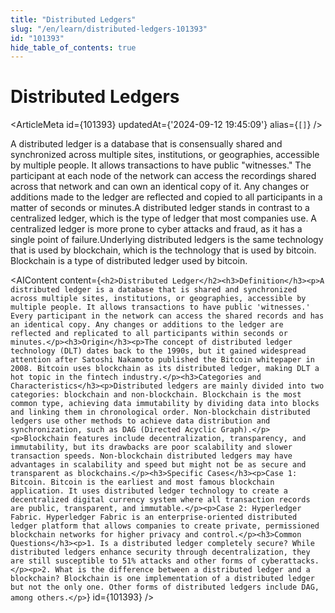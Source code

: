 ```yaml
---
title: "Distributed Ledgers"
slug: "/en/learn/distributed-ledgers-101393"
id: "101393"
hide_table_of_contents: true
---
```



# Distributed Ledgers

<ArticleMeta id={101393} updatedAt={'2024-09-12 19:45:09'} alias={`[]`} />
<div className='border-solid border-b border-t-0 my-4 border-[var(--ifm-color-gray-300)]' />

A distributed ledger is a database that is consensually shared and synchronized across multiple sites, institutions, or geographies, accessible by multiple people. It allows transactions to have public "witnesses." The participant at each node of the network can access the recordings shared across that network and can own an identical copy of it. Any changes or additions made to the ledger are reflected and copied to all participants in a matter of seconds or minutes.A distributed ledger stands in contrast to a centralized ledger, which is the type of ledger that most companies use. A centralized ledger is more prone to cyber attacks and fraud, as it has a single point of failure.Underlying distributed ledgers is the same technology that is used by blockchain, which is the technology that is used by bitcoin. Blockchain is a type of distributed ledger used by bitcoin.

<AIContent content={`<h2>Distributed Ledger</h2><h3>Definition</h3><p>A distributed ledger is a database that is shared and synchronized across multiple sites, institutions, or geographies, accessible by multiple people. It allows transactions to have public 'witnesses.' Every participant in the network can access the shared records and has an identical copy. Any changes or additions to the ledger are reflected and replicated to all participants within seconds or minutes.</p><h3>Origin</h3><p>The concept of distributed ledger technology (DLT) dates back to the 1990s, but it gained widespread attention after Satoshi Nakamoto published the Bitcoin whitepaper in 2008. Bitcoin uses blockchain as its distributed ledger, making DLT a hot topic in the fintech industry.</p><h3>Categories and Characteristics</h3><p>Distributed ledgers are mainly divided into two categories: blockchain and non-blockchain. Blockchain is the most common type, achieving data immutability by dividing data into blocks and linking them in chronological order. Non-blockchain distributed ledgers use other methods to achieve data distribution and synchronization, such as DAG (Directed Acyclic Graph).</p><p>Blockchain features include decentralization, transparency, and immutability, but its drawbacks are poor scalability and slower transaction speeds. Non-blockchain distributed ledgers may have advantages in scalability and speed but might not be as secure and transparent as blockchains.</p><h3>Specific Cases</h3><p>Case 1: Bitcoin. Bitcoin is the earliest and most famous blockchain application. It uses distributed ledger technology to create a decentralized digital currency system where all transaction records are public, transparent, and immutable.</p><p>Case 2: Hyperledger Fabric. Hyperledger Fabric is an enterprise-oriented distributed ledger platform that allows companies to create private, permissioned blockchain networks for higher privacy and control.</p><h3>Common Questions</h3><p>1. Is a distributed ledger completely secure? While distributed ledgers enhance security through decentralization, they are still susceptible to 51% attacks and other forms of cyberattacks.</p><p>2. What is the difference between a distributed ledger and a blockchain? Blockchain is one implementation of a distributed ledger but not the only one. Other forms of distributed ledgers include DAG, among others.</p>`} id={101393} />
